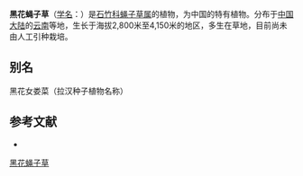 {{Speciesbox
| name = 黑花蝇子草
| status = 
| status_system = 
| image =
| genus = Silene
| species = melanantha
| authority = Franch.
}}

'''黑花蝇子草'''（[[学名|学名]]：{{lang|la|''Silene melanantha''}}）是[[石竹科|石竹科]][[蝇子草属|蝇子草属]]的植物，为中国的特有植物。分布于[[中国大陆|中国大陆]]的[[云南|云南]]等地，生长于海拔2,800米至4,150米的地区，多生在草地，目前尚未由人工引种栽培。

== 别名 ==
黑花女娄菜（拉汉种子植物名称）

== 参考文献 ==
<div class="references-small">
* {{cite web| url =http://www.bioinfo.cn/db05/KmzwSpecies.php?action=view&id=2642| title =黑花蝇子草| work =《中国高等植物数据库全库》| publisher =中国科学院微生物研究所| author =昆明植物研究所| accessdate =2009-02-23| deadurl =yes| archiveurl =https://web.archive.org/web/20160305110129/http://www.bioinfo.cn/db05/KmzwSpecies.php?action=view&id=2642| archivedate =2016-03-05}}
</div>
{{Taxonbar|from=Q11179517}}

[[Category:蝇子草属|黑花蝇子草]]


{{植物小作品}}